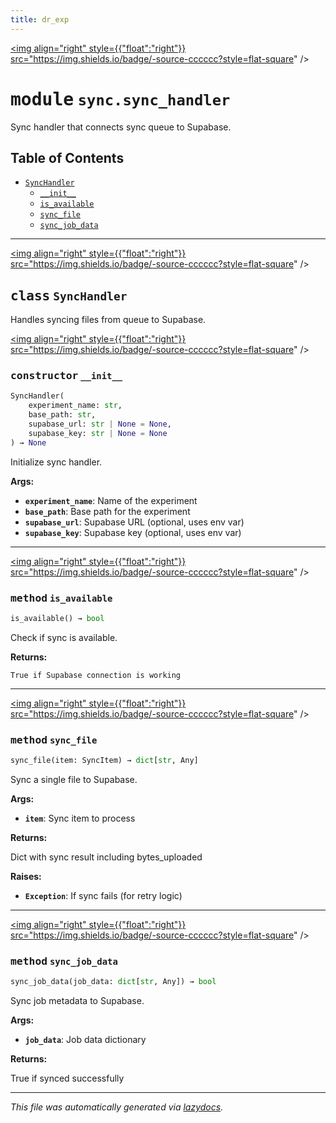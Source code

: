 ```yaml
---
title: dr_exp
---
```


<a href="https://github.com/drothermel/%24%7BREPO%7D/blob/main/src/dr_exp/sync/sync_handler.py"><img align="right" style={{"float":"right"}} src="https://img.shields.io/badge/-source-cccccc?style=flat-square" /></a>

# <kbd>module</kbd> `sync.sync_handler`
Sync handler that connects sync queue to Supabase.


## Table of Contents
- [`SyncHandler`](./dr_exp.sync.sync_handler#class-synchandler)
	- [`__init__`](./dr_exp.sync.sync_handler#constructor---init--)
	- [`is_available`](./dr_exp.sync.sync_handler#method-is-available)
	- [`sync_file`](./dr_exp.sync.sync_handler#method-sync-file)
	- [`sync_job_data`](./dr_exp.sync.sync_handler#method-sync-job-data)




---

<a href="https://github.com/drothermel/%24%7BREPO%7D/blob/main/src/dr_exp/sync/sync_handler.py#L10"><img align="right" style={{"float":"right"}} src="https://img.shields.io/badge/-source-cccccc?style=flat-square" /></a>

## <kbd>class</kbd> `SyncHandler`
Handles syncing files from queue to Supabase.


<a href="https://github.com/drothermel/%24%7BREPO%7D/blob/main/src/dr_exp/sync/sync_handler.py#L13"><img align="right" style={{"float":"right"}} src="https://img.shields.io/badge/-source-cccccc?style=flat-square" /></a>

### <kbd>constructor</kbd> `__init__`

```python
SyncHandler(
    experiment_name: str,
    base_path: str,
    supabase_url: str | None = None,
    supabase_key: str | None = None
) → None
```

Initialize sync handler.


**Args:**

- <b>`experiment_name`</b>: Name of the experiment
- <b>`base_path`</b>: Base path for the experiment
- <b>`supabase_url`</b>: Supabase URL (optional, uses env var)
- <b>`supabase_key`</b>: Supabase key (optional, uses env var)





---

<a href="https://github.com/drothermel/%24%7BREPO%7D/blob/main/src/dr_exp/sync/sync_handler.py#L115"><img align="right" style={{"float":"right"}} src="https://img.shields.io/badge/-source-cccccc?style=flat-square" /></a>

### <kbd>method</kbd> `is_available`

```python
is_available() → bool
```

Check if sync is available.


**Returns:**

    True if Supabase connection is working


---

<a href="https://github.com/drothermel/%24%7BREPO%7D/blob/main/src/dr_exp/sync/sync_handler.py#L49"><img align="right" style={{"float":"right"}} src="https://img.shields.io/badge/-source-cccccc?style=flat-square" /></a>

### <kbd>method</kbd> `sync_file`

```python
sync_file(item: SyncItem) → dict[str, Any]
```

Sync a single file to Supabase.


**Args:**

- <b>`item`</b>: Sync item to process


**Returns:**

Dict with sync result including bytes_uploaded


**Raises:**

- <b>`Exception`</b>: If sync fails (for retry logic)


---

<a href="https://github.com/drothermel/%24%7BREPO%7D/blob/main/src/dr_exp/sync/sync_handler.py#L97"><img align="right" style={{"float":"right"}} src="https://img.shields.io/badge/-source-cccccc?style=flat-square" /></a>

### <kbd>method</kbd> `sync_job_data`

```python
sync_job_data(job_data: dict[str, Any]) → bool
```

Sync job metadata to Supabase.


**Args:**

- <b>`job_data`</b>: Job data dictionary


**Returns:**

True if synced successfully





---

_This file was automatically generated via [lazydocs](https://github.com/ml-tooling/lazydocs)._
